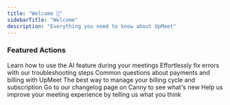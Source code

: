 ```yaml
---
title: "Welcome 👋"
sidebarTitle: "Welcome"
description: "Everything you need to know about UpMeet"
---
```

### Featured Actions
<CardGroup cols={2}>
  <Card title="Using AI in UpMeet" href="/ai" icon="brain">
    Learn how to use the AI feature during your meetings
  </Card>
  <Card title="Diagnose an Error" href="/call-error-messages" icon="circle-exclamation">
    Effortlessly fix errors with our troubleshooting steps
  </Card>
  <Card title="Payment Information" href="/payments" icon="credit-card">
    Common questions about payments and billing with UpMeet
  </Card>
  <Card title="Manage Billing" href="https://billing.stripe.com/login/cN23g19ZJ7SCd4Q7ss" icon="user">
    The best way to manage your billing cycle and subscription
  </Card>
    <Card title="What's New" href="https://feedback.upmeet.me/changelog" icon="sparkles">
    Go to our changelog page on Canny to see what's new
  </Card>
    <Card title="Submit Feedback" href="https://feedback.upmeet.me/" icon="message-lines">
    Help us improve your meeting experience by telling us what you think
  </Card>
</CardGroup>